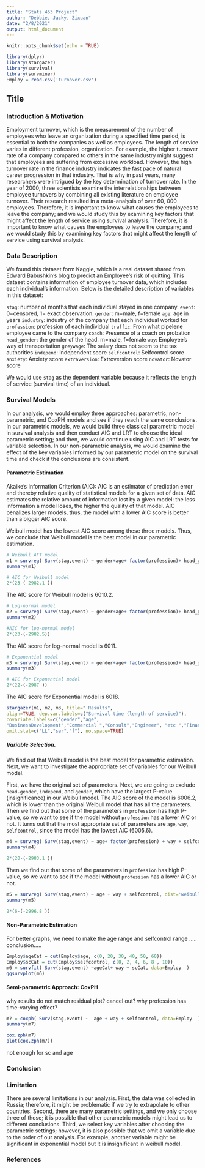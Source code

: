 ```yaml
---
title: "Stats 453 Project"
author: "Debbie, Jacky, Zixuan"
date: "2/8/2021"
output: html_document
---
```


```r
knitr::opts_chunk$set(echo = TRUE)
```

```r
library(dplyr)
library(stargazer)
library(survival)
library(survminer)
Employ = read.csv('turnover.csv')
```

## Title

### Introduction & Motivation

Employment turnover, which is the measurement of the number of employees who leave an organization during a specified time period, is essential to both the companies as well as employees. The length of service varies in different profession, organization. For example, the higher turnover rate of a company compared to others in the same industry might suggest that employees are suffering from excessive workload. However, the high turnover rate in the finance industry indicates the fast pace of natural career progression in that industry. That is why in past years, many researchers were intrigued by the key determination of turnover rate. In the year of 2000, three scientists examine the interrelationships between employee turnovers by combining all existing literature on employee turnover. Their research resulted in a meta-analysis of over 60, 000 employees. Therefore, it is important to know what causes the employees to leave the company; and we would study this by examining key factors that might affect the length of service using survival analysis. Therefore, it is important to know what causes the employees to leave the company; and we would study this by examining key factors that might affect the length of service using survival analysis.

### Data Description
We found this dataset form Kaggle, which is a real dataset shared from Edward Babushkin’s blog to predict an Employee’s risk of quitting. This dataset contains information of employee turnover data, which includes each individual's information. Below is the detailed description of variables in this dataset:

`stag`: number of months that each individual stayed in one company. 
`event`:  0=censored, 1= exact observation. 
`gender`: m=male, f=female
`age`: age in years 
`industry`: industry of the company that each individual worked for 
`profession`: profession of each individual
`traffic`: From what pipelene employee came to the company
`coach`: Presence of a coach on probation
`head_gender`: the gender of the head. m=male, f=female
`way`: Employee's way of transportation 
`greywage`: The salary does not seem to the tax authorities
`independ`: Independent score
`selfcontrol`: Selfcontrol score
`anxiety`: Anxiety score
`extraversion`: Extroversion score
`novator`: Novator score

We would use `stag` as the dependent variable because it reflects the length of service (survival time) of an individual.


### Survival Models

In our analysis, we would employ three approaches: parametric, non-parametric, and CoxPH models and see if they reach the same conclusions. In our parametric models, we would build three classical parametric model in survival analysis and then conduct AIC and LRT to choose the ideal parametric setting; and then, we would continue using AIC and LRT tests for variable selection. In our non-parametric analysis, we would examine the effect of the key variables informed by our parametric model on the survival time and check if the conclusions are consistent.

#### Parametric Estimation

Akaike's Information Criterion (AIC): AIC is an estimator of prediction error and thereby relative quality of statistical models for a given set of data. AIC estimates the relative amount of information lost by a given model: the less information a model loses, the higher the quality of that model. AIC penalizes larger models, thus, the model with a lower AIC score is better than a bigger AIC score. 


Weibull model has the lowest AIC score among these three models. Thus, we conclude that Weibull model is the best model in our parametric estimation. 
```r
# Weibull AFT model 
m1 = survreg( Surv(stag,event) ~ gender+age+ factor(profession)+ head_gender + way + independ + selfcontrol, dist='weibull', data=Employ )
summary(m1)
```

```r
# AIC for Weibull model 
2*(23-(-2982.1 ))
```


The AIC score for Weibull model is 6010.2. 

```r
# Log-normal model 
m2 = survreg( Surv(stag,event) ~ gender+age+ factor(profession)+ head_gender + way + independ + selfcontrol, dist='lognormal', data=Employ )
summary(m2)
```

```r
#AIC for log-normal model 
2*(23-(-2982.5))
```
The AIC score for log-normal model is 6011.

```r
# Exponential model
m3 = survreg( Surv(stag,event) ~ gender+age+ factor(profession)+ head_gender + way + independ + selfcontrol, dist='exponential', data=Employ )
summary(m3)
```

```r
# AIC for Exponential model 
2*(22-(-2987 ))
```
The AIC score for Exponential model is 6018.

```r
stargazer(m1, m2, m3, title=" Results",
align=TRUE, dep.var.labels=c("Survival time (length of service)"),
covariate.labels=c("gender","age",
"BusinessDevelopment","Commercial ","Consult","Engineer", "etc ","Finan\xf1e","HR ","IT","Law","manage","Marketing","PR","Sales", "Teaching","head_genderm ","waycar","wayfoot","independ","selfcontrol "),
omit.stat=c("LL","ser","f"), no.space=TRUE)
```


##### Variable Selection. 
We find out that Weibull model is the best model for parametric estimation. Next, we want to investigate the appropriate set of variables for our Weibull model. 

First, we have the original set of parameters. Next, we are going to exclude `head-gender`, `independ`, and `gender`, which have the largest P-value (insignificance) in our Weibull model. The AIC score of the model is 6006.2, which is lower than the original Weibull model that has all the parameters. Then we find out that some of the parameters in `profession` has high P-value, so we want to see if the model without `profession` has a lower AIC or not. It turns out that the most appropriate set of parameters are `age`, `way`, `selfcontrol`, since the model has the lowest AIC (6005.6). 


```r
m4 = survreg( Surv(stag,event) ~ age+ factor(profession) + way + selfcontrol, dist='weibull', data=Employ )
summary(m4)
```

```r
2*(20-(-2983.1 ))
```

Then we find out that some of the parameters in `profession` has high P-value, so we want to see if the model without `profession` has a lower AIC or not. 
```r
m5 = survreg( Surv(stag,event) ~ age + way + selfcontrol, dist='weibull', data=Employ )
summary(m5)
```

```r
2*(6-(-2996.8 ))
```


#### Non-Parametric Estimation

For better graphs, we need to make the age range and selfcontrol range .....
conclusion.....
```r
Employ$ageCat = cut(Employ$age, c(0, 20, 30, 40, 50, 60))
Employ$scCat = cut(Employ$selfcontrol, c(0, 2, 4, 6, 8 , 10))
m6 = survfit( Surv(stag,event) ~ageCat+ way + scCat, data=Employ  )
ggsurvplot(m6)

```



#### Semi-parametric Approach: CoxPH 

why results do not match residual plot? cancel out?  why profession has time-varying effect? 
```r
m7 = coxph( Surv(stag,event) ~  age + way + selfcontrol, data=Employ  )
summary(m7)

cox.zph(m7)
plot(cox.zph(m7))
```

not enough for sc and age 

### Conclusion

### Limitation

There are several limitations in our analysis. First, the data was collected in Russia; therefore, it might be problematic if we try to extrapolate to other countries. Second, there are many parametric settings, and we only choose three of those; it is possible that other parametric models might lead us to different conclusions. Third, we select key variables after choosing the parametric settings; however, it is also possible that we omit a variable due to the order of our analysis. For example, another variable might be significant in exponential model but it is insignificant in weibull model. 

### References

